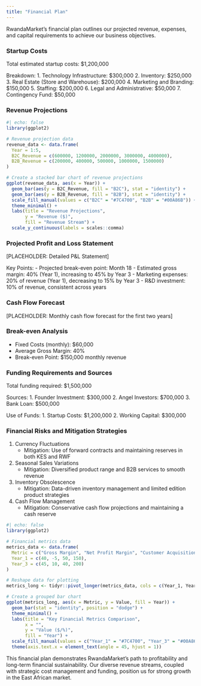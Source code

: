 ```yaml
---
title: "Financial Plan"
---
```


RwandaMarket's financial plan outlines our projected revenue, expenses, and capital requirements to achieve our business objectives.

### Startup Costs

Total estimated startup costs: $1,200,000

Breakdown:
1. Technology Infrastructure: $300,000
2. Inventory: $250,000
3. Real Estate (Store and Warehouse): $200,000
4. Marketing and Branding: $150,000
5. Staffing: $200,000
6. Legal and Administrative: $50,000
7. Contingency Fund: $50,000

### Revenue Projections

```r
#| echo: false
library(ggplot2)

# Revenue projection data
revenue_data <- data.frame(
  Year = 1:5,
  B2C_Revenue = c(600000, 1200000, 2000000, 3000000, 4000000),
  B2B_Revenue = c(200000, 400000, 500000, 1000000, 1500000)
)

# Create a stacked bar chart of revenue projections
ggplot(revenue_data, aes(x = Year)) +
  geom_bar(aes(y = B2C_Revenue, fill = "B2C"), stat = "identity") +
  geom_bar(aes(y = B2B_Revenue, fill = "B2B"), stat = "identity") +
  scale_fill_manual(values = c("B2C" = "#7C4700", "B2B" = "#00A86B")) +
  theme_minimal() +
  labs(title = "Revenue Projections",
       y = "Revenue ($)",
       fill = "Revenue Stream") +
  scale_y_continuous(labels = scales::comma)
```

### Projected Profit and Loss Statement

[PLACEHOLDER: Detailed P&L Statement]

Key Points:
- Projected break-even point: Month 18
- Estimated gross margin: 40% (Year 1), increasing to 45% by Year 3
- Marketing expenses: 20% of revenue (Year 1), decreasing to 15% by Year 3
- R&D investment: 10% of revenue, consistent across years

### Cash Flow Forecast

[PLACEHOLDER: Monthly cash flow forecast for the first two years]

### Break-even Analysis

- Fixed Costs (monthly): $60,000
- Average Gross Margin: 40%
- Break-even Point: $150,000 monthly revenue

### Funding Requirements and Sources

Total funding required: $1,500,000

Sources:
1. Founder Investment: $300,000
2. Angel Investors: $700,000
3. Bank Loan: $500,000

Use of Funds:
1. Startup Costs: $1,200,000
2. Working Capital: $300,000

### Financial Risks and Mitigation Strategies

1. Currency Fluctuations
   - Mitigation: Use of forward contracts and maintaining reserves in both KES and RWF

2. Seasonal Sales Variations
   - Mitigation: Diversified product range and B2B services to smooth revenue

3. Inventory Obsolescence
   - Mitigation: Data-driven inventory management and limited edition product strategies

4. Cash Flow Management
   - Mitigation: Conservative cash flow projections and maintaining a cash reserve

```r
#| echo: false
library(ggplot2)

# Financial metrics data
metrics_data <- data.frame(
  Metric = c("Gross Margin", "Net Profit Margin", "Customer Acquisition Cost", "Lifetime Value"),
  Year_1 = c(40, -5, 50, 150),
  Year_3 = c(45, 10, 40, 200)
)

# Reshape data for plotting
metrics_long <- tidyr::pivot_longer(metrics_data, cols = c(Year_1, Year_3), names_to = "Year", values_to = "Value")

# Create a grouped bar chart
ggplot(metrics_long, aes(x = Metric, y = Value, fill = Year)) +
  geom_bar(stat = "identity", position = "dodge") +
  theme_minimal() +
  labs(title = "Key Financial Metrics Comparison",
       x = "",
       y = "Value ($/%)",
       fill = "Year") +
  scale_fill_manual(values = c("Year_1" = "#7C4700", "Year_3" = "#00A86B")) +
  theme(axis.text.x = element_text(angle = 45, hjust = 1))
```

This financial plan demonstrates RwandaMarket's path to profitability and long-term financial sustainability. Our diverse revenue streams, coupled with strategic cost management and funding, position us for strong growth in the East African market.


